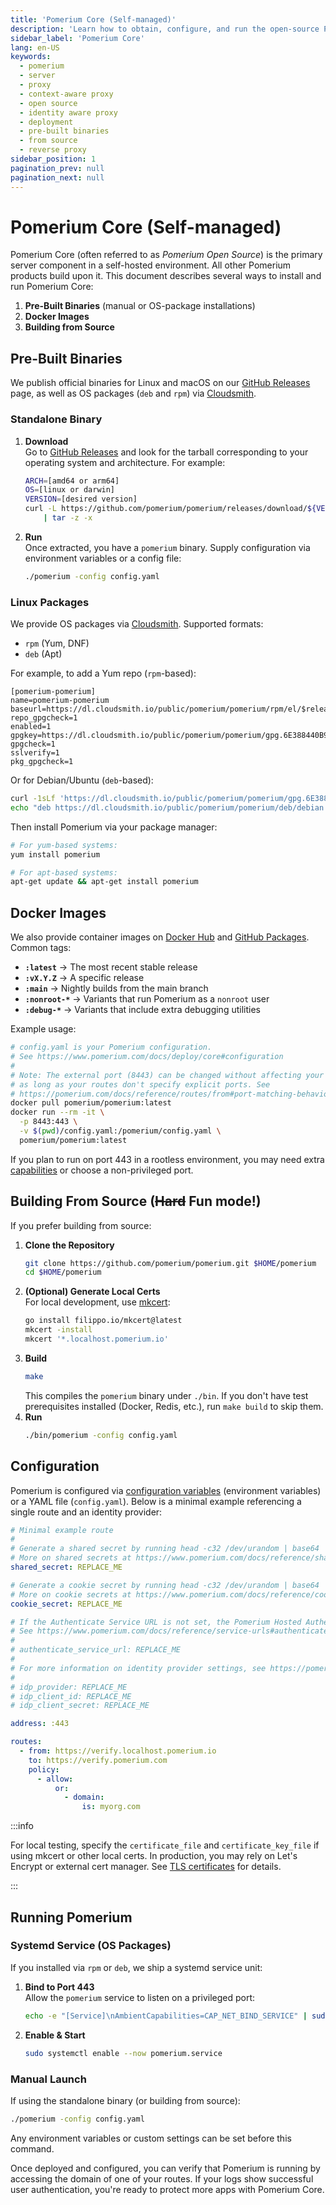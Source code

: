 ```yaml
---
title: 'Pomerium Core (Self-managed)'
description: 'Learn how to obtain, configure, and run the open-source Pomerium server through pre-built binaries, Linux packages, Docker images, or building from source.'
sidebar_label: 'Pomerium Core'
lang: en-US
keywords:
  - pomerium
  - server
  - proxy
  - context-aware proxy
  - open source
  - identity aware proxy
  - deployment
  - pre-built binaries
  - from source
  - reverse proxy
sidebar_position: 1
pagination_prev: null
pagination_next: null
---
```


# Pomerium Core (Self-managed)

Pomerium Core (often referred to as _Pomerium Open Source_) is the primary server component in a self-hosted environment. All other Pomerium products build upon it. This document describes several ways to install and run Pomerium Core:

1. **Pre-Built Binaries** (manual or OS-package installations)
2. **Docker Images**
3. **Building from Source**

## Pre-Built Binaries

We publish official binaries for Linux and macOS on our [GitHub Releases](https://github.com/pomerium/pomerium/releases) page, as well as OS packages (`deb` and `rpm`) via [Cloudsmith](https://cloudsmith.io/~pomerium/repos/pomerium/packages/).

### Standalone Binary

1. **Download**  
   Go to [GitHub Releases](https://github.com/pomerium/pomerium/releases) and look for the tarball corresponding to your operating system and architecture. For example:

   ```bash
   ARCH=[amd64 or arm64]
   OS=[linux or darwin]
   VERSION=[desired version]
   curl -L https://github.com/pomerium/pomerium/releases/download/${VERSION}/pomerium-${OS}-${ARCH}.tar.gz \
       | tar -z -x
   ```

2. **Run**  
   Once extracted, you have a `pomerium` binary. Supply configuration via environment variables or a config file:

   ```bash
   ./pomerium -config config.yaml
   ```

### Linux Packages

We provide OS packages via [Cloudsmith](https://cloudsmith.io/~pomerium/repos/pomerium/setup/). Supported formats:

- `rpm` (Yum, DNF)
- `deb` (Apt)

For example, to add a Yum repo (`rpm`-based):

```abnf title="/etc/yum.repos.d/pomerium-pomerium.repo"
[pomerium-pomerium]
name=pomerium-pomerium
baseurl=https://dl.cloudsmith.io/public/pomerium/pomerium/rpm/el/$releasever/$basearch
repo_gpgcheck=1
enabled=1
gpgkey=https://dl.cloudsmith.io/public/pomerium/pomerium/gpg.6E388440B94E1407.key
gpgcheck=1
sslverify=1
pkg_gpgcheck=1
```

Or for Debian/Ubuntu (`deb`-based):

```bash
curl -1sLf 'https://dl.cloudsmith.io/public/pomerium/pomerium/gpg.6E388440B94E1407.key' | apt-key add -
echo "deb https://dl.cloudsmith.io/public/pomerium/pomerium/deb/debian buster main" > /etc/apt/sources.list.d/pomerium-pomerium.list
```

Then install Pomerium via your package manager:

```bash
# For yum-based systems:
yum install pomerium

# For apt-based systems:
apt-get update && apt-get install pomerium
```

## Docker Images

We also provide container images on [Docker Hub](https://hub.docker.com/r/pomerium/pomerium) and [GitHub Packages](https://github.com/pomerium/pomerium/pkgs/container/pomerium). Common tags:

- **`:latest`** → The most recent stable release
- **`:vX.Y.Z`** → A specific release
- **`:main`** → Nightly builds from the main branch
- **`:nonroot-*`** → Variants that run Pomerium as a `nonroot` user
- **`:debug-*`** → Variants that include extra debugging utilities

Example usage:

```bash
# config.yaml is your Pomerium configuration.
# See https://www.pomerium.com/docs/deploy/core#configuration
#
# Note: The external port (8443) can be changed without affecting your route configuration
# as long as your routes don't specify explicit ports. See
# https://pomerium.com/docs/reference/routes/from#port-matching-behavior for more information
docker pull pomerium/pomerium:latest
docker run --rm -it \
  -p 8443:443 \
  -v $(pwd)/config.yaml:/pomerium/config.yaml \
  pomerium/pomerium:latest
```

If you plan to run on port 443 in a rootless environment, you may need extra [capabilities](https://linux-audit.com/linux-capabilities-hardening-linux-binaries-by-removing-setuid/) or choose a non-privileged port.

## Building From Source (~~Hard~~ Fun mode!)

If you prefer building from source:

1. **Clone the Repository**
   ```bash
   git clone https://github.com/pomerium/pomerium.git $HOME/pomerium
   cd $HOME/pomerium
   ```
2. **(Optional) Generate Local Certs**  
   For local development, use [mkcert](https://mkcert.dev/):
   ```bash
   go install filippo.io/mkcert@latest
   mkcert -install
   mkcert '*.localhost.pomerium.io'
   ```
3. **Build**
   ```bash
   make
   ```
   This compiles the `pomerium` binary under `./bin`. If you don't have test prerequisites installed (Docker, Redis, etc.), run `make build` to skip them.
4. **Run**
   ```bash
   ./bin/pomerium -config config.yaml
   ```

## Configuration

Pomerium is configured via [configuration variables](/docs/reference) (environment variables) or a YAML file (`config.yaml`). Below is a minimal example referencing a single route and an identity provider:

```yaml title="config.yaml"
# Minimal example route
#
# Generate a shared secret by running head -c32 /dev/urandom | base64
# More on shared secrets at https://www.pomerium.com/docs/reference/shared-secret
shared_secret: REPLACE_ME

# Generate a cookie secret by running head -c32 /dev/urandom | base64
# More on cookie secrets at https://www.pomerium.com/docs/reference/cookies#cookie-secret
cookie_secret: REPLACE_ME

# If the Authenticate Service URL is not set, the Pomerium Hosted Authenticate Service will be used.
# See https://www.pomerium.com/docs/reference/service-urls#authenticate-service-url
#
# authenticate_service_url: REPLACE_ME
#
# For more information on identity provider settings, see https://pomerium.com/docs/reference/identity-provider-settings
#
# idp_provider: REPLACE_ME
# idp_client_id: REPLACE_ME
# idp_client_secret: REPLACE_ME

address: :443

routes:
  - from: https://verify.localhost.pomerium.io
    to: https://verify.pomerium.com
    policy:
      - allow:
          or:
            - domain:
                is: myorg.com
```

:::info

For local testing, specify the `certificate_file` and `certificate_key_file` if using mkcert or other local certs. In production, you may rely on Let's Encrypt or external cert manager. See [TLS certificates](/docs/internals/certificates-and-tls) for details.

:::

## Running Pomerium

### Systemd Service (OS Packages)

If you installed via `rpm` or `deb`, we ship a systemd service unit:

1. **Bind to Port 443**  
   Allow the `pomerium` service to listen on a privileged port:
   ```bash
   echo -e "[Service]\nAmbientCapabilities=CAP_NET_BIND_SERVICE" | sudo SYSTEMD_EDITOR=tee systemctl edit pomerium
   ```
2. **Enable & Start**
   ```bash
   sudo systemctl enable --now pomerium.service
   ```

### Manual Launch

If using the standalone binary (or building from source):

```bash
./pomerium -config config.yaml
```

Any environment variables or custom settings can be set before this command.

Once deployed and configured, you can verify that Pomerium is running by accessing the domain of one of your routes. If your logs show successful user authentication, you're ready to protect more apps with Pomerium Core.
